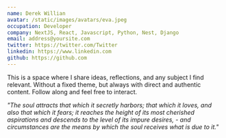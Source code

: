 ```yaml
---
name: Derek Willian
avatar: /static/images/avatars/eva.jpeg
occupation: Developer
company: NextJS, React, Javascript, Python, Nest, Django
email: address@yoursite.com
twitter: https://twitter.com/Twitter
linkedin: https://www.linkedin.com
github: https://github.com
---
```


This is a space where I share ideas, reflections, and any subject I find relevant.
Without a fixed theme, but always with direct and authentic content. Follow along and feel free to interact.

<i>
  "The soul attracts that which it secretly harbors; that which it loves, and also that which it
  fears; it reaches the height of its most cherished aspirations and descends to the level of its
  impure desires, - and circumstances are the means by which the soul receives what is due to it."
</i>
